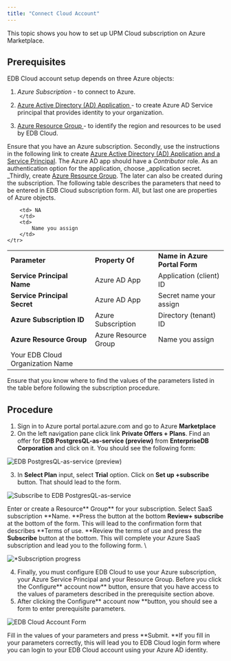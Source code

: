 ```yaml
---
title: "Connect Cloud Account"
---
```


This topic shows you how to set up  UPM Cloud subscription on Azure Marketplace.

## Prerequisites

EDB Cloud account setup depends on three Azure objects:
1. _Azure Subscription_ - to connect to Azure.

2. [Azure Active Directory (AD) Application ](https://docs.microsoft.com/en-us/azure/active-directory/develop/howto-create-service-principal-portal#register-an-application-with-azure-ad-and-create-a-service-principal) -  to create Azure AD Service principal that provides identity to your organization.

3. [Azure Resource Group ](https://docs.microsoft.com/en-us/azure/azure-resource-manager/management/manage-resource-groups-portal#what-is-a-resource-group)- to identify the region and resources to be used by EDB Cloud.

Ensure that you have an Azure subscription. Secondly, use the  instructions in the following link to create [Azure Active Directory (AD) Application and a Service Principal](https://docs.microsoft.com/en-us/azure/active-directory/develop/howto-create-service-principal-portal#register-an-application-with-azure-ad-and-create-a-service-principal). The Azure AD app should have a _Contributor_ role. As an authentication option for the application, choose _application secret. _Thirdly, create [Azure Resource Group](https://docs.microsoft.com/en-us/azure/azure-resource-manager/management/manage-resource-groups-portal#what-is-a-resource-group). The later can also be created during the subscription. The following table describes the parameters   that need to be entered in EDB Cloud subscription form. All, but last one are properties of Azure objects.


<table>
    <tr>
        <td><strong>Parameter</strong>
        </td>
        <td><strong>Property Of</strong>
        </td>
        <td><strong>Name in Azure Portal Form</strong>
        </td>
    </tr>
    <tr>
        <td><strong>Service Principal Name</strong>
        </td>
        <td>Azure AD App
        </td>
        <td>Application (client) ID
        </td>
    </tr>
    <tr>
        <td><strong>Service Principal Secret</strong>
        </td>
        <td>Azure AD App
        </td>
        <td>Secret name your assign
        </td>
    </tr>
    <tr>
        <td><strong>Azure Subscription ID</strong>
        </td>
        <td>Azure Subscription
        </td>
        <td>Directory (tenant) ID
        </td>
    </tr>
    <tr>
        <td><strong>Azure Resource Group</strong>
        </td>
        <td>Azure Resource Group
        </td>
        <td>Name you assign
        </td>
    </tr>
    <tr>
        <td>Your EDB Cloud Organization Name
        </td>

        <td> NA
        </td>
        <td>
            Name you assign
        </td>
    </tr>
</table>


Ensure that you know where to find the values of the parameters listed in the table before following the subscription procedure.


## Procedure



1. Sign in to Azure portal portal.azure.com and go to Azure **Marketplace**
2. On the left navigation pane click link **Private Offers + Plans**. Find an offer for **EDB PostgresQL-as-service (preview)** from **EnterpriseDB Corporation** and click on it. You should see the following form:



![*EDB PostgresQL-as-service (preview)*](images/image1.png)

3. In **Select Plan** input, select **Trial** option. Click on **Set up +subscribe** button. That should lead to the form.





![*Subscribe to EDB PostgresQL-as-service*](images/image2.png "image_tooltip")



Enter or create a Resource** Group** for your subscription. Select SaaS subscription **Name. **Press the button at the bottom **Review+ subscribe** at the bottom of the form. This will lead to the confirmation form that describes **Terms of use. **Review the terms of use and press the **Subscribe** button at the bottom. This will complete your Azure SaaS subscription and lead you to the following form. \




![*Subscription progress](images/image3.png "image_tooltip")


4. Finally, you must configure EDB Cloud to use your Azure subscription, your Azure Service Principal and your Resource Group. Before you click the Configure** account now** button, ensure that you have access to the values of parameters described in the prerequisite section above.
5. After clicking the Configure** account now **button, you should see a form to enter prerequisite parameters.




![*EDB Cloud Account Form*](images/image4.png "image_tooltip")


Fill in the values of your parameters and press **Submit. **If you fill in your parameters correctly, this will lead you to EDB Cloud login form where you can login to your EDB Cloud account using your Azure AD identity.
